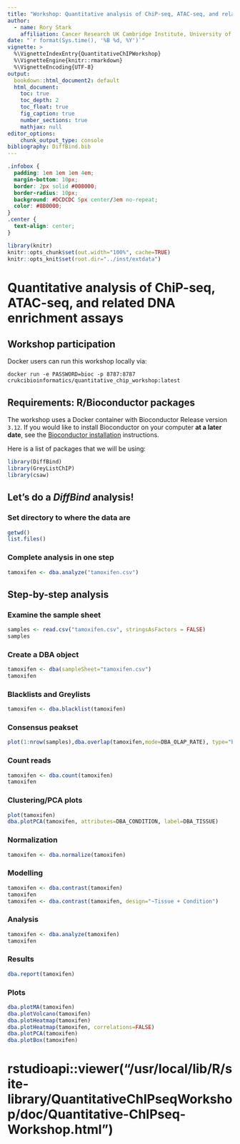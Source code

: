 ```yaml
---
title: "Workshop: Quantitative analysis of ChiP-seq, ATAC-seq, and related DNA enrichment assays"
author:
  - name: Rory Stark
    affiliation: Cancer Research UK Cambridge Institute, University of Cambridge, Cambridge, UK
date: "`r format(Sys.time(), '%B %d, %Y')`"
vignette: >
  %\VignetteIndexEntry{QuantitativeChIPWorkshop}
  %\VignetteEngine{knitr::rmarkdown}
  %\VignetteEncoding{UTF-8}
output:
  bookdown::html_document2: default
  html_document:
    toc: true
    toc_depth: 2
    toc_float: true
    fig_caption: true
    number_sections: true
    mathjax: null
editor_options:
    chunk_output_type: console
bibliography: DiffBind.bib
---
```


```css
.infobox {
  padding: 1em 1em 1em 4em;
  margin-bottom: 10px;
  border: 2px solid #008000;
  border-radius: 10px;
  background: #DCDCDC 5px center/3em no-repeat;
  color: #8B0000;
}
.center {
  text-align: center;
}
```

```r
library(knitr)
knitr::opts_chunk$set(out.width="100%", cache=TRUE)
knitr::opts_knit$set(root.dir="../inst/extdata")
```

# Quantitative analysis of ChiP-seq, ATAC-seq, and related DNA enrichment assays

## Workshop participation

Docker users can run this workshop locally via:

```
docker run -e PASSWORD=bioc -p 8787:8787 crukcibioinformatics/quantitative_chip_workshop:latest
```

## Requirements: R/Bioconductor packages

The workshop uses a Docker container with Bioconductor Release version `3.12`.
If you would like to install Bioconductor on your computer **at a later date**,
see the [Bioconductor installation](https://www.bioconductor.org/install)
instructions.

Here is a list of packages that we will be using:

```r
library(DiffBind)
library(GreyListChIP)
library(csaw)
```

## Let's do a _DiffBind_  analysis!

### Set directory to where the data are
```r
getwd()
list.files()
```

### Complete analysis in one step
```r
tamoxifen <- dba.analyze("tamoxifen.csv")
```

## Step-by-step analysis

### Examine the sample sheet
```r
samples <- read.csv("tamoxifen.csv", stringsAsFactors = FALSE)
samples
```

### Create a DBA object
```r
tamoxifen <- dba(sampleSheet="tamoxifen.csv")
tamoxifen
```

### Blacklists and Greylists
```r
tamoxifen <- dba.blacklist(tamoxifen)
```

### Consensus peakset
```r
plot(1:nrow(samples),dba.overlap(tamoxifen,mode=DBA_OLAP_RATE), type="b")
```

### Count reads
```r
tamoxifen <- dba.count(tamoxifen)
tamoxifen
```

### Clustering/PCA plots
```r
plot(tamoxifen)
dba.plotPCA(tamoxifen, attributes=DBA_CONDITION, label=DBA_TISSUE)
```

### Normalization
```r
tamoxifen <- dba.normalize(tamoxifen)
```

### Modelling
```r
tamoxifen <- dba.contrast(tamoxifen)
tamoxifen
tamoxifen <- dba.contrast(tamoxifen, design="~Tissue + Condition")
```

### Analysis
```r
tamoxifen <- dba.analyze(tamoxifen)
tamoxifen
```

### Results
```r
dba.report(tamoxifen)
```

### Plots
```r
dba.plotMA(tamoxifen)
dba.plotVolcano(tamoxifen)
dba.plotHeatmap(tamoxifen)
dba.plotHeatmap(tamoxifen, correlations=FALSE)
dba.plotPCA(tamoxifen)
dba.plotBox(tamoxifen)
```

# rstudioapi::viewer("/usr/local/lib/R/site-library/QuantitativeChIPseqWorkshop/doc/Quantitative-ChIPseq-Workshop.html")






